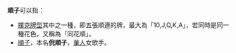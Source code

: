 '''順子'''可以指：
* [[撲克牌型#牌型|撲克牌型]]其中之一種，即五張順連的牌，最大為「10,J,Q,K,A」，若同時是同一種花色，又稱為「同花順」。
* [[順子|順子]]，本名'''倪順子'''，[[華人|華人]]女歌手。
{{消歧義|S順|cat=二字消歧義}}